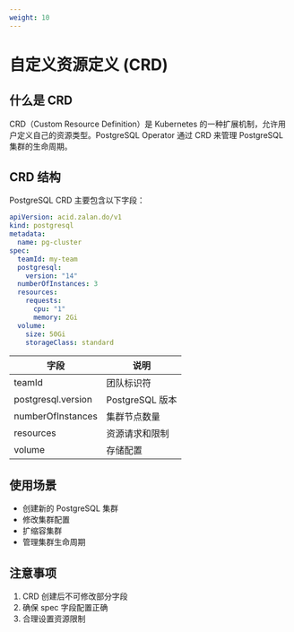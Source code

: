 ```yaml
---
weight: 10
---
```


# 自定义资源定义 (CRD)

## 什么是 CRD

CRD（Custom Resource Definition）是 Kubernetes 的一种扩展机制，允许用户定义自己的资源类型。PostgreSQL Operator 通过 CRD 来管理 PostgreSQL 集群的生命周期。

## CRD 结构

PostgreSQL CRD 主要包含以下字段：

```yaml
apiVersion: acid.zalan.do/v1
kind: postgresql
metadata:
  name: pg-cluster
spec:
  teamId: my-team
  postgresql:
    version: "14"
  numberOfInstances: 3
  resources:
    requests:
      cpu: "1"
      memory: 2Gi
  volume:
    size: 50Gi
    storageClass: standard
```

| 字段 | 说明 |
|------|------|
| teamId | 团队标识符 |
| postgresql.version | PostgreSQL 版本 |
| numberOfInstances | 集群节点数量 |
| resources | 资源请求和限制 |
| volume | 存储配置 |

## 使用场景

- 创建新的 PostgreSQL 集群
- 修改集群配置
- 扩缩容集群
- 管理集群生命周期

## 注意事项
1. CRD 创建后不可修改部分字段
2. 确保 spec 字段配置正确
3. 合理设置资源限制
